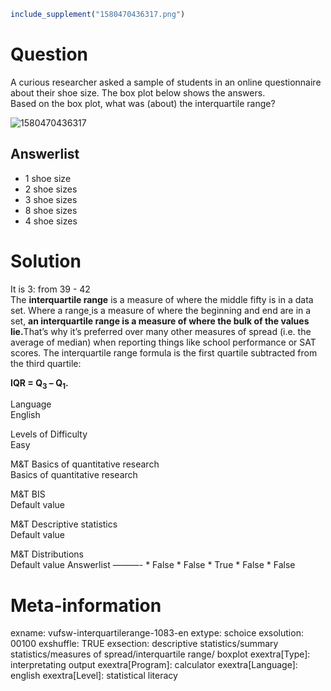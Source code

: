 ```{r, echo = FALSE, results = "hide"}
include_supplement("1580470436317.png")
```

Question
========
A curious researcher asked a sample of students in an online
questionnaire about their shoe size. The box plot below shows the
answers.  
Based on the box plot, what was (about) the interquartile range?  
  
<img src="1580470436317.png" class="fr-fic fr-dii tvcss_2"
alt="1580470436317" />

Answerlist
----------
* 1 shoe size
* 2 shoe sizes
* 3 shoe sizes
* 8 shoe sizes
* 4 shoe sizes

Solution
========





It is 3: from 39 - 42  
The **interquartile range** is a measure of where the middle
fifty[](https://www.statisticshowto.datasciencecentral.com/middle-fifty/)
is in a data set. Where a
range[ ](https://www.statisticshowto.datasciencecentral.com/probability-and-statistics/statistics-definitions/range-statistics/)is
a measure of where the beginning and end are in a set, **an
interquartile range is a measure of where the bulk of the values
lie.**That’s why it’s preferred over many other measures of
spread[](https://www.statisticshowto.datasciencecentral.com/measures-of-spread/)
(i.e. the average of
median)[](https://www.statisticshowto.datasciencecentral.com/average/)[](https://www.statisticshowto.datasciencecentral.com/probability-and-statistics/statistics-definitions/median-formula/)
when reporting things like school performance or SAT scores. The
interquartile range formula is the first quartile subtracted from the
third quartile:  
  
**IQR = Q<sub>3</sub> – Q<sub>1</sub>.**





Language  
English

Levels of Difficulty  
Easy

M&T Basics of quantitative research  
Basics of quantitative research

M&T BIS  
Default value

M&T Descriptive statistics  
Default value

M&T Distributions  
Default value
Answerlist
----------
* False
* False
* True
* False
* False

Meta-information
================
exname: vufsw-interquartilerange-1083-en
extype: schoice
exsolution: 00100
exshuffle: TRUE
exsection: descriptive statistics/summary statistics/measures of spread/interquartile range/ boxplot
exextra[Type]: interpretating output
exextra[Program]: calculator
exextra[Language]: english
exextra[Level]: statistical literacy

